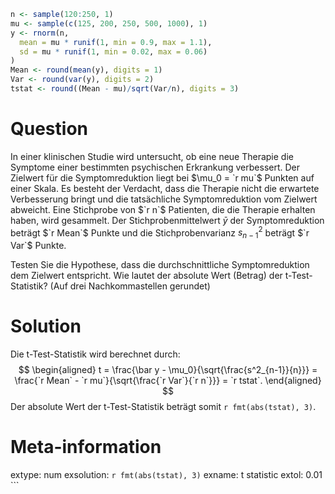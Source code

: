 ```r
n <- sample(120:250, 1)
mu <- sample(c(125, 200, 250, 500, 1000), 1)
y <- rnorm(n,
  mean = mu * runif(1, min = 0.9, max = 1.1), 
  sd = mu * runif(1, min = 0.02, max = 0.06)
)
Mean <- round(mean(y), digits = 1)
Var <- round(var(y), digits = 2)
tstat <- round((Mean - mu)/sqrt(Var/n), digits = 3)
```

Question
========
In einer klinischen Studie wird untersucht, ob eine neue Therapie die Symptome einer bestimmten psychischen Erkrankung verbessert. Der Zielwert für die Symptomreduktion liegt bei $\mu_0 = `r mu`$ Punkten auf einer Skala. Es besteht der Verdacht, dass die Therapie nicht die erwartete Verbesserung bringt und die tatsächliche Symptomreduktion vom Zielwert abweicht. Eine Stichprobe von $`r n`$ Patienten, die die Therapie erhalten haben, wird gesammelt. Der Stichprobenmittelwert $\bar{y}$ der Symptomreduktion beträgt $`r Mean`$ Punkte und die Stichprobenvarianz $s^2_{n-1}$ beträgt $`r Var`$ Punkte.

Testen Sie die Hypothese, dass die durchschnittliche Symptomreduktion dem Zielwert entspricht. Wie lautet der absolute Wert (Betrag) der t-Test-Statistik? (Auf drei Nachkommastellen gerundet)

Solution
=========
Die t-Test-Statistik wird berechnet durch:
$$
\begin{aligned}
  t = \frac{\bar y - \mu_0}{\sqrt{\frac{s^2_{n-1}}{n}}}
    = \frac{`r Mean` - `r mu`}{\sqrt{\frac{`r Var`}{`r n`}}}
    = `r tstat`.
\end{aligned}
$$
Der absolute Wert der t-Test-Statistik beträgt somit
`r fmt(abs(tstat), 3)`.

Meta-information
================
extype: num
exsolution: `r fmt(abs(tstat), 3)`
exname: t statistic
extol: 0.01
```